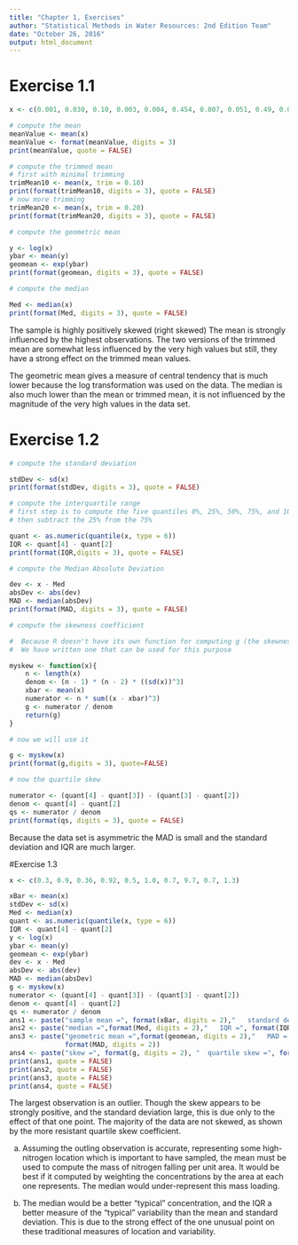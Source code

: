 ```yaml
---
title: "Chapter 1, Exercises"
author: "Statistical Methods in Water Resources: 2nd Edition Team"
date: "October 26, 2016"
output: html_document
---
```


# Exercise 1.1
```r

x <- c(0.001, 0.030, 0.10, 0.003, 0.004, 0.454, 0.007, 0.051, 0.49, 0.020, 0.077, 1.02)

# compute the mean
meanValue <- mean(x)
meanValue <- format(meanValue, digits = 3)
print(meanValue, quote = FALSE)

# compute the trimmed mean
# first with minimal trimming
trimMean10 <- mean(x, trim = 0.10)
print(format(trimMean10, digits = 3), quote = FALSE)
# now more trimming
trimMean20 <- mean(x, trim = 0.20)
print(format(trimMean20, digits = 3), quote = FALSE)

# compute the geometric mean

y <- log(x)
ybar <- mean(y)
geomean <- exp(ybar)
print(format(geomean, digits = 3), quote = FALSE)

# compute the median

Med <- median(x)
print(format(Med, digits = 3), quote = FALSE)
```

The sample is highly positively skewed (right skewed)  The mean is strongly influenced by the highest observations.  The two versions of the trimmed mean are somewhat less influenced by the very high values but still, they have a strong effect on the trimmed mean values.

The geometric mean gives a measure of central tendency that is much lower because the log transformation was used on the data.  The median is also much lower than the mean or trimmed mean, it is not influenced by the magnitude of the very high values in the data set.

# Exercise 1.2
```r

# compute the standard deviation

stdDev <- sd(x)
print(format(stdDev, digits = 3), quote = FALSE)

# compute the interquartile range
# first step is to compute the five quantiles 0%, 25%, 50%, 75%, and 100%
# then subtract the 25% from the 75%

quant <- as.numeric(quantile(x, type = 6))
IQR <- quant[4] - quant[2]
print(format(IQR,digits = 3), quote = FALSE)

# compute the Median Absolute Deviation 

dev <- x - Med
absDev <- abs(dev)
MAD <- median(absDev)
print(format(MAD, digits = 3), quote = FALSE)

# compute the skewness coefficient

#  Because R doesn't have its own function for computing g (the skewness coefficient)
#  We have written one that can be used for this purpose

myskew <- function(x){
	n <- length(x)
	denom <- (n - 1) * (n - 2) * ((sd(x))^3)
	xbar <- mean(x)
	numerator <- n * sum((x - xbar)^3)
	g <- numerator / denom
	return(g)
}

# now we will use it

g <- myskew(x)
print(format(g,digits = 3), quote=FALSE)

# now the quartile skew

numerator <- (quant[4] - quant[3]) - (quant[3] - quant[2])
denom <- quant[4] - quant[2]
qs <- numerator / denom
print(format(qs, digits = 3), quote = FALSE)
```
Because the data set is asymmetric the MAD is small and the standard deviation and IQR are much larger.

#Exercise 1.3
```r

x <- c(0.3, 0.9, 0.36, 0.92, 0.5, 1.0, 0.7, 9.7, 0.7, 1.3)

xBar <- mean(x)
stdDev <- sd(x)
Med <- median(x)
quant <- as.numeric(quantile(x, type = 6))
IQR <- quant[4] - quant[2]
y <- log(x)
ybar <- mean(y)
geomean <- exp(ybar)
dev <- x - Med
absDev <- abs(dev)
MAD <- median(absDev)
g <- myskew(x)
numerator <- (quant[4] - quant[3]) - (quant[3] - quant[2])
denom <- quant[4] - quant[2]
qs <- numerator / denom
ans1 <- paste("sample mean =", format(xBar, digits = 2),"   standard deviation =", format(stdDev, digits = 2))
ans2 <- paste("median =",format(Med, digits = 2),"   IQR =", format(IQR, digits = 2))
ans3 <- paste("geometric mean =",format(geomean, digits = 2),"   MAD = ", 
              format(MAD, digits = 2))
ans4 <- paste("skew =", format(g, digits = 2), "  quartile skew =", format(qs, digits = 2))
print(ans1, quote = FALSE)
print(ans2, quote = FALSE)
print(ans3, quote = FALSE)
print(ans4, quote = FALSE)
```
The largest observation is an outlier.  Though the skew appears to be strongly positive, and the standard deviation large, this is due only to the effect of that one point.  The majority of the data are not skewed, as shown by the more resistant quartile skew coefficient.

a) Assuming the outling observation is accurate, representing some high-nitrogen location which is important to have sampled, the mean must be used to compute the mass of nitrogen falling per unit area.  It would be best if it computed by weighting the concentrations by the area at each one represents.  The median would under-represent this mass loading.

b) The median would be a better "typical" concentration, and the IQR a better measure of the "typical" variability than the mean and standard deviation.  This is due to the strong effect of the one unusual point on these traditional measures of location and variability.


